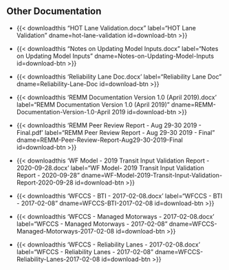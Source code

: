 ## Other Documentation
 - {{< downloadthis "HOT Lane Validation.docx"
label="HOT Lane Validation" dname=hot-lane-validation id=download-btn >}}

 - {{< downloadthis "Notes on Updating Model Inputs.docx"
label="Notes on Updating Model Inputs" dname=Notes-on-Updating-Model-Inputs id=download-btn >}}

 - {{< downloadthis 'Reliability Lane Doc.docx'
label="Reliability Lane Doc" dname=Reliability-Lane-Doc id=download-btn >}}

 - {{< downloadthis 'REMM Documentation Version 1.0 (April 2019).docx'
label="REMM Documentation Version 1.0 (April 2019)" dname=REMM-Documentation-Version-1.0-April 2019 id=download-btn >}}

 - {{< downloadthis 'REMM Peer Review Report - Aug 29-30 2019 - Final.pdf'
label="REMM Peer Review Report - Aug 29-30 2019 - Final" dname=REMM-Peer-Review-Report-Aug29-30-2019-Final id=download-btn >}}

 - {{< downloadthis 'WF Model - 2019 Transit Input Validation Report - 2020-09-28.docx'
label="WF Model- 2019 Transit Input Validation Report - 2020-09-28" dname=WF-Model-2019-Transit-Input-Validation-Report-2020-09-28 id=download-btn >}}

 - {{< downloadthis 'WFCCS - BTI - 2017-02-08.docx'
label="WFCCS - BTI - 2017-02-08" dname=WFCCS-BTI-2017-02-08 id=download-btn >}}

 - {{< downloadthis 'WFCCS - Managed Motorways - 2017-02-08.docx'
label="WFCCS - Managed Motorways - 2017-02-08" dname=WFCCS-Managed-Motorways-2017-02-08 id=download-btn >}}

 - {{< downloadthis 'WFCCS - Reliability Lanes - 2017-02-08.docx'
label="WFCCS - Reliability Lanes - 2017-02-08" dname=WFCCS-Reliability-Lanes-2017-02-08 id=download-btn >}}

